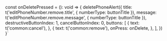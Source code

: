 
const onDeletePressed = (): void => {
    deletePhoneAlert({
      title: t('editPhoneNumber.remove.title', { numberType: buttonTitle }),
      message: t('editPhoneNumber.remove.message', { numberType: buttonTitle }),
      destructiveButtonIndex: 1,
      cancelButtonIndex: 0,
      buttons: [
        {
          text: t('common:cancel'),
        },
        {
          text: t('common:remove'),
          onPress: onDelete,
        },
      ],
    })
  }`

<HooksInfo componentName="useDestructiveActionSheet" example={exampleString}/>

